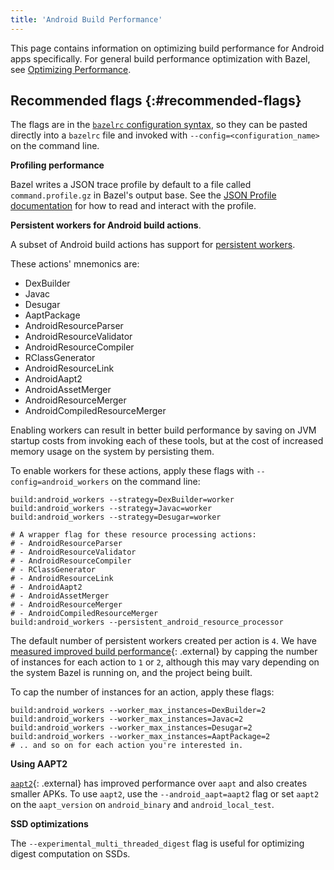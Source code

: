 ```yaml
---
title: 'Android Build Performance'
---
```


This page contains information on optimizing build performance for Android
apps specifically. For general build performance optimization with Bazel, see
[Optimizing Performance](/versions/6.2.0/rules/performance).

## Recommended flags {:#recommended-flags}

The flags are in the
[`bazelrc` configuration syntax](/versions/6.2.0/docs/bazelrc#bazelrc-syntax-semantics), so
they can be pasted directly into a `bazelrc` file and invoked with
`--config=<configuration_name>` on the command line.

**Profiling performance**

Bazel writes a JSON trace profile by default to a file called
`command.profile.gz` in Bazel's output base.
See the [JSON Profile documentation](/versions/6.2.0/rules/performance#performance-profiling) for
how to read and interact with the profile.

**Persistent workers for Android build actions**.

A subset of Android build actions has support for
[persistent workers](https://blog.bazel.build/2015/12/10/java-workers.html).

These actions' mnemonics are:

*   DexBuilder
*   Javac
*   Desugar
*   AaptPackage
*   AndroidResourceParser
*   AndroidResourceValidator
*   AndroidResourceCompiler
*   RClassGenerator
*   AndroidResourceLink
*   AndroidAapt2
*   AndroidAssetMerger
*   AndroidResourceMerger
*   AndroidCompiledResourceMerger

Enabling workers can result in better build performance by saving on JVM
startup costs from invoking each of these tools, but at the cost of increased
memory usage on the system by persisting them.

To enable workers for these actions, apply these flags with
`--config=android_workers` on the command line:

```
build:android_workers --strategy=DexBuilder=worker
build:android_workers --strategy=Javac=worker
build:android_workers --strategy=Desugar=worker

# A wrapper flag for these resource processing actions:
# - AndroidResourceParser
# - AndroidResourceValidator
# - AndroidResourceCompiler
# - RClassGenerator
# - AndroidResourceLink
# - AndroidAapt2
# - AndroidAssetMerger
# - AndroidResourceMerger
# - AndroidCompiledResourceMerger
build:android_workers --persistent_android_resource_processor
```

The default number of persistent workers created per action is `4`. We have
[measured improved build performance](https://github.com/bazelbuild/bazel/issues/8586#issuecomment-500070549){: .external}
by capping the number of instances for each action to `1` or `2`, although this
may vary depending on the system Bazel is running on, and the project being
built.

To cap the number of instances for an action, apply these flags:

```
build:android_workers --worker_max_instances=DexBuilder=2
build:android_workers --worker_max_instances=Javac=2
build:android_workers --worker_max_instances=Desugar=2
build:android_workers --worker_max_instances=AaptPackage=2
# .. and so on for each action you're interested in.
```

**Using AAPT2**

[`aapt2`](https://developer.android.com/studio/command-line/aapt2){: .external} has improved
performance over `aapt` and also creates smaller APKs. To use `aapt2`, use the
`--android_aapt=aapt2` flag or set `aapt2` on the `aapt_version` on
`android_binary` and `android_local_test`.

**SSD optimizations**

The `--experimental_multi_threaded_digest` flag is useful for optimizing digest
computation on SSDs.
